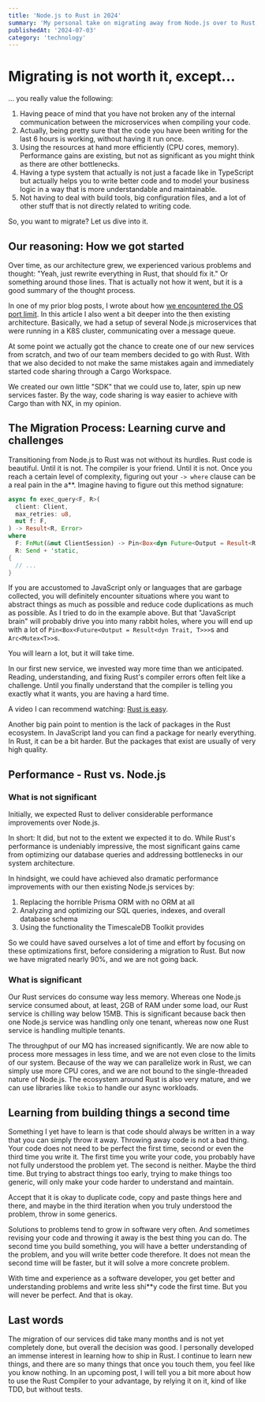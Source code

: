 ```yaml
---
title: 'Node.js to Rust in 2024'
summary: 'My personal take on migrating away from Node.js over to Rust, for a large existing code base.'
publishedAt: '2024-07-03'
category: 'technology'
---
```


# Migrating is not worth it, except...

... you really value the following:

1. Having peace of mind that you have not broken any of the internal communication between
the microservices when compiling your code.
2. Actually, being pretty sure that the code you have been writing for the last 6 hours is working,
without having it run once.
3. Using the resources at hand more efficiently (CPU cores, memory). Performance gains are existing, but not as significant as you might think as there are other bottlenecks.
4. Having a type system that actually is not just a facade like in TypeScript but actually helps you to write better code and to model your business logic in a way that is more understandable and maintainable.
5. Not having to deal with build tools, big configuration files, and a lot of other stuff that is not directly related to writing code.

So, you want to migrate? Let us dive into it.

## Our reasoning: How we got started

Over time, as our architecture grew, we experienced various problems and thought:
"Yeah, just rewrite everything in Rust, that should fix it." Or something around those lines. That is actually
not how it went, but it is a good summary of the thought process.

In one of my prior blog posts, I wrote about how [we encountered the OS port limit](/https://pascal-poredda.de/blog/encountering-the-os-port-limit).
In this article I also went a bit deeper into the then existing architecture. Basically, we had a setup
of several Node.js microservices that were running in a K8S cluster, communicating over a message queue.

At some point we actually got the chance to create one of our new services from scratch, and two of our team members decided to go with Rust.
With that we also decided to not make the same mistakes again and immediately started code sharing through a Cargo Workspace.

We created our own little "SDK" that we could use to, later, spin up new services faster. By the way, code sharing is way easier to achieve with Cargo than with NX, in my opinion.

## The Migration Process: Learning curve and challenges

Transitioning from Node.js to Rust was not without its hurdles.
Rust code is beautiful. Until it is not. The compiler is your friend. Until it is not. Once you reach a certain level of complexity,
figuring out your `-> where` clause can be a real pain in the a**. Imagine having to figure out this method signature:

```rust
async fn exec_query<F, R>(
  client: Client,
  max_retries: u8,
  mut f: F,
) -> Result<R, Error>
where
  F: FnMut(&mut ClientSession) -> Pin<Box<dyn Future<Output = Result<R, Error>> + Send + '_>> + Send,
  R: Send + 'static,
{
  // ...
}
```

If you are accustomed to JavaScript only or languages that are garbage collected, you will definitely encounter situations
where you want to abstract things as much as possible and reduce code duplications as much as possible. As I tried to do in the example above.
But that "JavaScript brain" will probably drive you into many rabbit holes, where you will end up with a lot of `Pin<Box<Future<Output = Result<dyn Trait, T>>>`s and `Arc<Mutex<T>>`s.

You will learn a lot, but it will take time.

In our first new service, we invested way more time than we anticipated. Reading, understanding, and fixing Rust's compiler errors often felt like a challenge.
Until you finally understand that the compiler is telling you exactly what it wants, you are having a hard time.

A video I can recommend watching: [Rust is easy](https://www.youtube.com/watch?v=CJtvnepMVAU).

Another big pain point to mention is the lack of packages in the Rust ecosystem. In JavaScript land you can find a package for nearly everything.
In Rust, it can be a bit harder. But the packages that exist are usually of very high quality.

## Performance - Rust vs. Node.js

### What is not significant

Initially, we expected Rust to deliver considerable performance improvements over Node.js.

In short: It did, but not to the extent we expected it to do. While Rust's performance is undeniably impressive, the most significant
gains came from optimizing our database queries and addressing bottlenecks in our system architecture.

In hindsight, we could have achieved also dramatic performance improvements with our then existing Node.js services by:

1. Replacing the horrible Prisma ORM with no ORM at all
2. Analyzing and optimizing our SQL queries, indexes, and overall database schema
3. Using the functionality the TimescaleDB Toolkit provides

So we could have saved ourselves a lot of time and effort by focusing on these optimizations first, before considering a migration to Rust.
But now we have migrated nearly 90%, and we are not going back.

### What is significant

Our Rust services do consume way less memory. Whereas one Node.js service consumed about, at least, 2GB of RAM under some load, our Rust service is chilling way below 15MB.
This is significant because back then one Node.js service was handling only one tenant, whereas now one Rust service is handling multiple tenants.

The throughput of our MQ has increased significantly. We are now able to process more messages in less time, and we are not even close to the limits of our system.
Because of the way we can parallelize work in Rust, we can simply use more CPU cores, and we are not bound to the single-threaded nature of Node.js.
The ecosystem around Rust is also very mature, and we can use libraries like `tokio` to handle our async workloads.

## Learning from building things a second time

Something I yet have to learn is that code should always be written in a way that you can simply throw it away.
Throwing away code is not a bad thing. Your code does not need to be perfect the first time, second or even the third
time you write it. The first time you write your code, you probably have not fully understood the problem yet. The second is
neither. Maybe the third time. But trying to abstract things too early, trying to make things too generic, will only make
your code harder to understand and maintain.

Accept that it is okay to duplicate code, copy and paste things here and there, and maybe in the third iteration
when you truly understood the problem, throw in some generics.

Solutions to problems tend to grow in software very often. And sometimes revising your code and throwing it away is the best
thing you can do. The second time you build something, you will have a better understanding of the problem, and you will
write better code therefore. It does not mean the second time will be faster, but it will solve a more concrete problem.

With time and experience as a software developer, you get better and understanding problems and write less shi**y code
the first time. But you will never be perfect. And that is okay.

## Last words

The migration of our services did take many months and is not yet completely done, but overall the decision was good.
I personally developed an immense interest in learning how to ship in Rust. I continue to learn new things, and there
are so many things that once you touch them, you feel like you know nothing. In an upcoming post, I will tell you a
bit more about how to use the Rust Compiler to your advantage, by relying it on it, kind of like TDD, but without tests.
